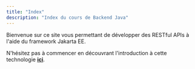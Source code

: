 ```yaml
---
title: "Index"
description: "Index du cours de Backend Java"
---
```


Bienvenue sur ce site vous permettant de développer des RESTful APIs à l'aide du 
framework Jakarta EE.
<br/>

N'hésitez pas à commencer en découvrant l'introduction à cette technologie [**ici**](/intro).
